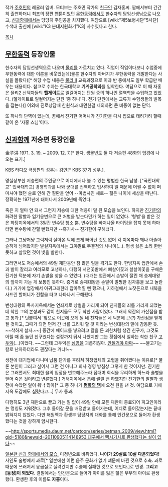 작가 [[주호민]]의 레귤러 멤버. 모티브는 주호민 작가의 [[친구]]인 김자홍씨. 짬에서부터 간간히 출연하더니 최초의 장편 웹툰이었던 [[무한동력]]에서도 한수자의 담임선생님으로 나오고, [[신과함께]]에서는 당당히 주인공을 차지했다. 여담으로 [wiki:"제5보병사단"5사단] 수색대 출신에 [wiki:"K3 분대지원화기"K3] 사수였다고 한다.

[[목차]]


== [[무한동력]] 등장인물 ==
한수자의 담임선생역으로 나오며  [[물리]]를 가르치고 있다. 직업이 직업이다보니 수업중에 무한동력에 대한 이론을 비웃었는데(물론 한수자의 아버지가 무한동력을 개발한다는 사실을 몰랐다)[* 해당 수업 내용은 [[물리 Ⅱ]] 교육과정으로 이과 반 중에서도 일부 학급만 배우는 내용이다. 참고로 수자는 한국대학교 '''기계공학과'''를 입학한다. 여담으로 이 때 자홍은 물리2 선택자들의 '''헬게이트'''로 일컬어지는 단원 중의 하나인 열역학을 수업하고 있었다. (헬게이트로 일컬어지는 단원 '중 하나'다. 전기 단원에서는 교류가 수험생들의 발목을 잡는다)] 이외에 진로상담때 한원식과 대면한걸 제외하면 큰 비중이 없는 단역.

또 하나의 단역이 있는데, 꿈에서 진기한 어머니가 진기한을 다시 집으로 데려가려 할때 같이 온 '자홍 스님'이다.


== [[신과함께]] 저승편 등장인물 ==
金子洪
1971. 3. 19. ~ 2009. 12. 7.[* 한자, 생몰년도 둘 다 저승편 48화의 업경에 나오는 표기.]

KBS 라디오 극장판의 성우는 [[김인]][* KBS 37기 성우.].

명실상부한 저승편의 주인공으로 어디에서나 볼 수 있는 평범한 한국 남성. ["국민대학교" 민국대학교] 경영학과를 나와 군대를 전역하고 입사하여 일 때문에 어쩔 수 없이 퍼마셔야 했던 술로 인해 간 질환을 얻어 --마법사인 채로-- 젊은 나이에 세상을 떠난다. 정확히는 1971년에 태어나서 2009년에 죽었다.

죽은 지 얼마 안 돼서 그런지 저승에 대한 적응이 덜 된 모습을 보인다. 하지만  [[진기한]]의 화려한 말빨과 임기응변으로 큰 처벌을 받는다던가 하는 일이 없었다. '형벌'을 받은 것은 화탕지옥에서의 3일간 변수탕 청소 뿐. 변수탕을 빠져나올 타이밍을 잡지 못해 하마터면 변수탕에 갇힐 뻔했지만 --흑기사-- 진기한이 구해냈다. 

그러나 그냥저냥 그럭저럭 살아온 덕에 크게 빼어난 것도 없어 각 지옥마다 꽤나 아슬아슬하게 넘어왔지만 발설지옥에서는 그야말로 무결점의 사나이(…). 평생 싫은 소리 한번 못하고 살았던 것이 빛을 발한다.

그러면서도 저승에서의 49일 재판동안 참 많은 일을 겪기도 한다. 한빙지옥 업관에서 손과 발이 잘리고 여러모로 고생하나, 다행히 서천꽃밭에서 뼈살이꽃과 살살이꽃을 구해온 진기한 덕분에 자기 손발을 찾을 수 있었다. (대개는 업관에서 손발이 잘린 채 송제대왕의 앞까지 가는 게 보통인 듯하다. 증거로 송제대왕은 손발이 멀쩡한 김자홍을 보고 놀란다.) 거기에 업강에서 아귀고래한테 잡아먹힐 뻔 했으나, 지하철에서 노잣돈으로 내복을 사드린 할머니가 전함을 타고 나타나서 구해줬다.

변성대왕의 독사지옥에서는 연좌제로 상벌을 가리게 되어 친지들의 죄를 가리게 되었는데 착한 그의 본성과도 같이 친지들도 모두 착한 사람이었다. 그래서 약간의 가산점을 받고 통과.[* 덧붙여서 '앞으로 이곳에 오게 될 네 친지들은 네 덕분에 큰(?) 가산점을 받게 될 것이고, 그때가 되면 먼저 간 너를 그리워 할 것'이라는 변성대왕의 말에 감동한 듯. ~~착하게 살자.~~] 중간에 페이크를 넣으려고 칼을 든 괴한처럼 생긴 친구가, 그것도 어릴 때 좀 놀던 친구였다는 설정까지 둬서 나왔지만 그는 횟집에서 일하는 착한 친구 [[고두익]](…)이었다. ~~그런데 고두익은 [[심영(야인시대)|심영]]을 괴롭히잖아. [[안될거야 아마]]~~ ~~물고기는 칼로 난자하더라도 괜찮다는 거냐!~~

생전에 대기업에 다니며 납품 단가를 후려쳐 하청업체의 고혈을 쥐어짰다는 이유로[* 물론 본인이 그러고 싶어서 그런 건 아니고 회사 경영 방침상 그렇게 한 것이지만. 진기한은 그러면서도 최대한 을의 입장을 변호해주느라 접대며 회식을 무리하게 하느라 술병을 얻어 죽은 것이라고 변론했다.] 거해지옥에서 톱에 썰릴 뻔 하였지만 진기한의 말빨과 생전에 속았던 일이 워낙 많아[* 그 중 하나가 '''[[평화의 댐]]'''에 오천 원을 낸 것. 여담으로 거해지옥 도감에도 실렸다고...] 무사 통과.

다행히도 3년 재판으로 끌고 가는 일 없이 49일 안에 모든 재판이 종료되어 피고인이라는 명칭도 지워졌다. 그후 들어갈 문을 배정받고 들어가는데, 어디로 들어갔는지는 끝내 밝혀지지 않았다. 다만 해원맥과 환생부 담당자의 대화를 통해 인간문으로 들어가 환생했다는 것을 강하게 암시한다.

~~[[http://sports.media.daum.net/cartoon/series/betman_2009/view.html?gid=5180&newsid=20110905114148953 대구에서 택시기사로 환생했다는 설이 있다]]~~

[http://blog.naver.com/noizemasta/30120196205 일본판 신과 함께에서의 모습.] 미청년으로 바뀌었다. '''나이가 29살로 10살 다운되었다!''' 사인도 술병에서 과로[* 일본에선 이런 음주 문화가 없기 떄문에 바뀐 것으로 추측. 과로 때문에 쓰러져서 응급실로 실려갔지만 수술에 실패한 것으로 보인다.]로 변경. '''그리고 [동정]이 되었다.''' 결말에서는 인간문으로 들어가 아이를 잃은 젊은 부부의 아이로 환생했다. 환생한 후의 이름도 '''자홍'''이다.
